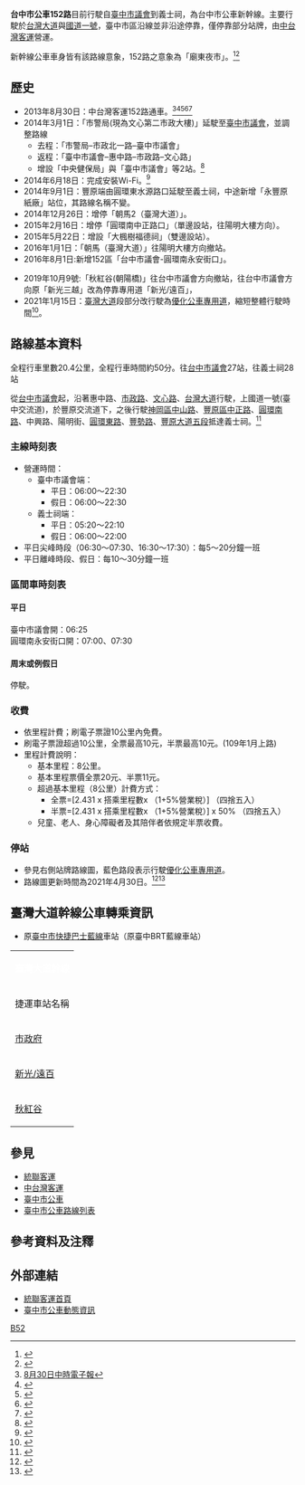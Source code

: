 {{Infobox Bus Route
| image= [[File:台中市公車142-EE.jpg|300px]]
| number= 台中市公車152路
| operator= <!-- 注释出：[[File:Ctbus_logo.png|150px]] -->
| garage=
| length= 約20.4公里
| time= 約50分
| start= [[台中市議會|台中市議會]]
| via= [[臺中市政府|臺中市政府]]<br>[[高鐵台中站_(台中捷運)|捷運高鐵台中站]]<br>[[新光三越百貨|新光三越]]/[[遠東百貨|TopCity 台中大遠百]]<br>[[秋紅谷廣場|秋紅谷(朝陽橋)]]<br>[[朝馬|朝馬]]<br>臺中市政府衛生局<br>[[臺中市政府陽明大樓|陽明大樓]]<br>葫蘆墩文化中心
| end= 義士祠<br>圓環南永安街口（區間車）
| level='''主線'''<br>06:00-22:30<br>'''區間車'''<br>06:25
| level1= '''平日'''<br>06:00-22:10<br>'''假日'''<br>06:00-22:00<br>'''區間車'''<br>07:00、07:30
| frequency= 平日尖峰5-20分鐘一班<br>平日離峰及假日10-30分鐘一班<br>區間車周末或例假日停駛
| Other_route=
| vehicle= 
| Fare= 依里程計費
| compete=
| bgcolor= lime
| fontcolor= green
}}

'''台中市公車152路'''目前行駛自[[臺中市議會|臺中市議會]]到義士祠，為台中市公車新幹線。主要行駛於[[台灣大道|台灣大道]]與[[中山高速公路|國道一號]]，臺中市區沿線並非沿途停靠，僅停靠部分站牌，由[[中台灣客運|中台灣客運]]營運。

新幹線公車車身皆有該路線意象，152路之意象為「廟東夜市」。<ref>{{Cite web |url=http://www.traffic.taichung.gov.tw/news/index-1.asp?Parser=9,4,20,,,,1960 |title=豐原及大甲兩新幹線將通車 大臺中一小時生活圈將形成 |access-date=2013-08-31 |archive-date=2020-07-21 |archive-url=https://web.archive.org/web/20200721035043/https://www.traffic.taichung.gov.tw/news/index-1.asp?Parser=9,4,20,,,,1960 |dead-url=no }}</ref><ref>{{Cite web |url=http://www.traffic.taichung.gov.tw/news/index-1.asp?Parser=9,4,20,,,,1574,,,,08 |title=中市高、快速道路公車─新幹線　4/10起陸續上路 |access-date=2013-08-31 |archive-date=2020-05-04 |archive-url=https://web.archive.org/web/20200504091920/https://www.traffic.taichung.gov.tw/news/index-1.asp?Parser=9%2C4%2C20%2C%2C%2C%2C1574%2C%2C%2C%2C08 |dead-url=no }}</ref>

==歷史==
*2013年8月30日：中台灣客運152路通車。<ref>[http://www.chinatimes.com/newspapers/152%E8%B7%AF%E8%B1%90%E5%8E%9F%E6%96%B0%E5%B9%B9%E7%B7%9A-%E4%BB%8A%E4%B8%8A%E8%B7%AF-20130830000546-260107 8月30日中時電子報]{{dead link|date=2017年12月 |bot=InternetArchiveBot |fix-attempted=yes }}</ref><ref>{{Cite web |url=http://edn.udn.com/news/view.jsp?aid=658045&cid=47 |title=8月29日經濟日報 |access-date=2013-09-29 |archive-url=https://web.archive.org/web/20160304210844/http://edn.udn.com/news/view.jsp?aid=658045&cid=47 |archive-date=2016-03-04 |dead-url=yes }}</ref><ref>{{Cite web |url=http://www.nownews.com/2013/07/29/11689-2968446.htm |title=7月29日今日新聞 |access-date=2013-10-05 |archive-date=2013-10-06 |archive-url=https://web.archive.org/web/20131006042534/http://www.nownews.com/2013/07/29/11689-2968446.htm |dead-url=no }}</ref><ref>{{Cite web |url=http://news.housefun.com.tw/news/article/81423438208.html |title=轉貼自8月15日聯合新聞網 |access-date=2013-11-22 |archive-date=2020-05-24 |archive-url=https://web.archive.org/web/20200524035726/https://news.housefun.com.tw/news/article/81423438208.html |dead-url=no }}</ref><ref>{{Cite web |url=http://news.chinatimes.com/domestic/11050610/112013082900248.html |title=8月29日中國時報 |accessdate=2013-10-05 |archive-date=2013-10-06 |archive-url=https://web.archive.org/web/20131006130128/http://news.chinatimes.com/domestic/11050610/112013082900248.html |dead-url=yes }}</ref>
*2014年3月1日：「市警局(現為文心第二市政大樓)」延駛至[[臺中市議會|臺中市議會]]，並調整路線
**去程：「市警局–市政北一路–臺中市議會」
**返程：「臺中市議會–惠中路–市政路–文心路」
**增設「中央健保局」與「臺中市議會」等2站。<ref>{{Cite web |url=http://www.traffic.taichung.gov.tw/news/index-1.asp?Parser=9,4,20,,,,2580 |title=台中市交通局公告：3月1日起6條市公車路線調整及站位異動 |access-date=2014-03-01 |archive-date=2019-06-12 |archive-url=https://web.archive.org/web/20190612104253/https://www.traffic.taichung.gov.tw/news/index-1.asp?Parser=9,4,20,,,,2580 |dead-url=no }}</ref>
*2014年6月18日：完成安裝Wi-Fi。<ref>{{Cite web |url=http://www.traffic.taichung.gov.tw/news/index-1.asp?Parser=9,4,20,,,,2861,,,,2 |title=WiFi免費上網 新幹線公車率先全面體驗 |access-date=2014-07-04 |archive-date=2020-08-13 |archive-url=https://web.archive.org/web/20200813173221/https://www.traffic.taichung.gov.tw/news/index-1.asp?Parser=9,4,20,,,,2861,,,,2 |dead-url=no }}</ref>
*2014年9月1日：豐原端由圓環東水源路口延駛至義士祠，中途新增「永豐原紙廠」站位，其路線名稱不變。
*2014年12月26日：增停「朝馬2（臺灣大道）」。
*2015年2月16日：增停「圓環南中正路口」（單邊設站，往陽明大樓方向）。
*2015年5月22日：增設「大楓樹福德祠」（雙邊設站）。
*2016年1月1日：「朝馬（臺灣大道）」往陽明大樓方向撤站。
*2016年8月1日:新增152區「台中市議會-圓環南永安街口」。

*2019年10月9號:「秋紅谷(朝陽橋)」往台中市議會方向撤站，往台中市議會方向原「新光三越」改為停靠專用道「新光/遠百」，
*2021年1月15日：[[臺灣大道|臺灣大道]]段部分改行駛為[[臺中市優化公車專用道|優化公車專用道]]，縮短整體行駛時間<ref>{{Cite web|title=台灣大道慢車道壅塞 共17線公車1月15日前兩階回專用道|url=https://udn.com/news/story/7325/5124965|accessdate=2021-04-27|date=2020-12-27|archive-date=2021-04-29|archive-url=https://web.archive.org/web/20210429130214/https://udn.com/news/story/7325/5124965|dead-url=no}}</ref>。

==路線基本資料==
全程行車里數20.4公里，全程行車時間約50分。往[[台中市議會|台中市議會]]27站，往義士祠28站

從[[台中市議會|台中市議會]]起，沿著惠中路、[[市政路|市政路]]、[[文心路|文心路]]、[[台灣大道|台灣大道]]行駛，上國道一號(臺中交流道)，於豐原交流道下，之後行駛[[神岡區|神岡區]][[中山路_(神岡區)|中山路]]、[[豐原區|豐原區]][[中正路_(豐原區)|中正路]]、[[圓環南路|圓環南路]]、中興路、陽明街、[[圓環東路|圓環東路]]、[[豐勢路|豐勢路]]、[[豐原大道|豐原大道五段]]抵達義士祠。<ref>{{Cite web |url=http://www.ubus.com.tw/html/bus/bus.php?num=45 |title=中台灣客運152路路線圖 |access-date=2013-08-31 |archive-url=https://web.archive.org/web/20130907020809/http://www.ubus.com.tw/html/bus/bus.php?num=45 |archive-date=2013-09-07 |dead-url=yes }}</ref>

===主線時刻表===
*營運時間：
**臺中市議會端：
***平日：06:00～22:30
***假日：06:00～22:30
**義士祠端：
***平日：05:20～22:10
***假日：06:00～22:00
*平日尖峰時段（06:30～07:30、16:30～17:30）：每5～20分鐘一班
*平日離峰時段、假日：每10～30分鐘一班

===區間車時刻表===
====平日====
臺中市議會開：06:25<br>圓環南永安街口開：07:00、07:30

====周末或例假日====
停駛。

===收費===
*依里程計費；刷電子票證10公里內免費。
*刷電子票證超過10公里，全票最高10元，半票最高10元。(109年1月上路) 
*里程計費說明：
**基本里程：8公里。
**基本里程票價全票20元、半票11元。
**超過基本里程（8公里）計費方式：
***全票=[2.431 x 搭乘里程數x （1+5%營業稅）] （四捨五入）
***半票=[2.431 x 搭乘里程數x （1+5%營業稅）] x 50% （四捨五入）
**兒童、老人、身心障礙者及其陪伴者依規定半票收費。

===停站===

* 參見右側站牌路線圖，藍色路段表示行駛[[臺中市優化公車專用道|優化公車專用道]]。
* 路線圖更新時間為2021年4月30日。<ref>{{Cite web |url=http://www.traffic.taichung.gov.tw/form/index-1.asp?Parser=3,7,161,52,,,1082,102,,,,,152 |title=台中市交通局152路路線圖 |access-date=2014-03-01 |archive-date=2016-03-06 |archive-url=https://web.archive.org/web/20160306101450/http://www.traffic.taichung.gov.tw/form/index-1.asp?Parser=3,7,161,52,,,1082,102,,,,,152 |dead-url=no }}</ref><ref>{{Cite web|title=第三方獨立繪製路線時刻一覽|url=http://ilearn.fcu.edu.tw/bbcswebdav/users/t98023/TCBline.pdf|accessdate=2013-08-31|dead-url=yes|archive-date=2013-10-12|archive-url=https://web.archive.org/web/20131012090254/http://ilearn.fcu.edu.tw/bbcswebdav/users/t98023/TCBline.pdf}}</ref>
{{BS-map
|title=台中市公車152路站牌
|legend=0
|lua=1
|map=
KBHFa~~'''[[台中市議會|台中市議會]]（主線、區間車起點）'''
BHF~~中央健保局（文心路）
BHF~~文心第二市政大樓
uBS2+l\BS2+r
! !uSTR\BHF(L)g~~ [[市政府站_(臺中捷運)|捷運市政府站（文心路）]]
市政府（專用道）! !uBHF(R)f\BHF(L)g~~ [[臺中市政府|臺中市政府]]
[[新光三越|新光/遠百（專用道）]]! !uBHF(R)f\uBHF(L)g~~ [[新光三越|新光/遠百（專用道）]]
秋紅谷（專用道）! !uBHF(R)f\BHF(L)g~~ 朝馬（臺灣大道）
uBS2l\BS2r
BHF~~朝馬2（臺灣大道）
STR~~[[File:TWHW1.svg|20px]]
BHF(R)f~~望寮
BHF~~岸裡國小
BHF~~臺豐社區
BHF~~社皮鐵路巷
BHF~~忠勤新村
BHF~~三光新村
BHF(R)f~~圓環南中正路口
BHF~~'''圓環南永安街口（區間車終點）'''
BHF~~中興圓環南路口
BHF~~臺中市政府衛生局
BHF~~中興田心路口
BHF~~[[臺中市政府陽明大樓|臺中市政府陽明大樓]]
BHF~~陽明自強南街口
BHF~~圓環東南陽路口
BHF~~圓環東同安街口
BHF~~圓環東向陽路口
BHF~~葫蘆墩文化中心
BHF~~圓環東水源路口
BHF~~大楓樹福德祠
BHF~~永豐原紙廠
KBHFe~~'''義士祠（主線終點）'''
}}

==臺灣大道幹線公車轉乘資訊==
*原[[臺中市快捷巴士藍線|臺中市快捷巴士藍線]]車站（原臺中BRT藍線車站）
{| class="wikitable" align=center width=70% border=1 cellspacing=0 style="margin-left:auto; margin-right:auto;"
|-align=center bgcolor=#0249FE
|colspan = 7 |<font color=white>'''臺灣大道幹線'''
|-align=center
!colspan = 1 |捷運車站名稱
!colspan = 1 |{{Lang|en|Station Name}}
!colspan = 1 |公車站牌名稱
!colspan = 1 |{{Lang|en|Bus Stop Name}}
!備註
|-align=center
| rowspan="2" |[[市政府站_(臺中市公車站)|市政府]]
| rowspan="2" |Taichung City Hall
|[[臺中市政府|臺中市政府]]
|Taichung City Hall 
|
|-align=center
|文心臺灣大道口
|Wenxin-Taiwan Boulevard Intersection
|
|-align=center
|[[新光/遠百站|新光/遠百]]
|Shin Kong Mitsukoshi/Top City Dept. Store
|[[新光三越百貨|新光三越]]
|Mitsukoshi Dept. Store 
|
|-align=center
|[[秋紅谷站|秋紅谷]]
|Maple Garden
|[[秋紅谷|秋紅谷]]（朝陽橋）
|Maple Garden (Chaoyang Bridge)
|
|}

==參見==
*[[統聯客運|統聯客運]]
*[[中台灣客運|中台灣客運]]
*[[臺中市公車|臺中市公車]]
*[[臺中市公車路線列表|臺中市公車路線列表]]

==參考資料及注釋==
<div class="references-2column">
<references />
</div>

==外部連結==
*[http://www.ubus.com.tw/ 統聯客運首頁] {{Wayback|url=http://www.ubus.com.tw/ |date=20130602024346 }} 
*[http://citybus.taichung.gov.tw/ebus 臺中市公車動態資訊] {{Wayback|url=http://citybus.taichung.gov.tw/ebus |date=20210628133542 }} 

{{臺中市市區公車}}
[[Category:台中市公車路線|B52]]